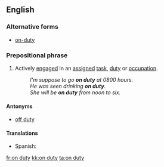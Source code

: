 ==English==

===Alternative forms===
* [[on-duty]]

===Prepositional phrase===
{{head|en|prepositional phrase|head=[[on]] [[duty]]}}

# Actively [[engage]]d in an [[assigned]] [[task]], [[duty]] or [[occupation]].
#: ''I'm suppose to go '''on duty''' at 0800 hours.''
#: ''He was seen drinking '''on duty'''.''
#: ''She will be '''on duty''' from noon to six.''

====Antonyms====
* [[off duty]]

====Translations====
{{trans-top|actively engaged...}}
* Spanish: {{t|es|de guardia}}
{{trans-mid}}
{{trans-bottom}}

[[fr:on duty]]
[[kk:on duty]]
[[ta:on duty]]